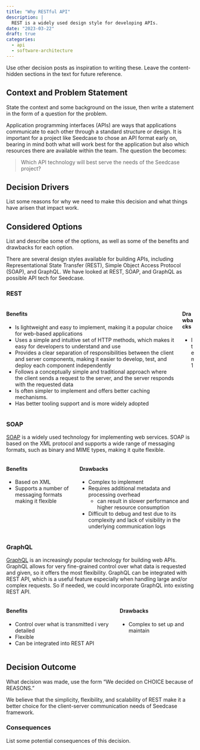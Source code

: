 ```yaml
---
title: "Why RESTful API"
description: |
  REST is a widely used design style for developing APIs.
date: "2023-03-22"
draft: true
categories:
  - api
  - software-architecture
---
```


<!--TODO #41 docs: Update 'Why REST' with decision drivers, options for REST and Decision -->

::: content-hidden
Use other decision posts as inspiration to writing these. Leave the
content-hidden sections in the text for future reference.
:::

## Context and Problem Statement

::: content-hidden
State the context and some background on the issue, then write a
statement in the form of a question for the problem.
:::

Application programming interfaces (APIs) are ways that applications
communicate to each other through a standard structure or design. It is
important for a project like Seedcase to chose an API format early on,
bearing in mind both what will work best for the application but also
which resources there are available within the team. The question the
becomes:

> Which API technology will best serve the needs of the Seedcase
> project?

## Decision Drivers

::: content-hidden
List some reasons for why we need to make this decision and what things
have arisen that impact work.
:::

<!--TODO docs: Write decision drivers for Why REST-->

## Considered Options

::: content-hidden
List and describe some of the options, as well as some of the benefits
and drawbacks for each option.
:::

There are several design styles available for building APIs, including
Representational State Transfer (REST), Simple Object Access Protocol
(SOAP), and GraphQL. We have looked at REST, SOAP, and GraphQL as
possible API tech for Seedcase.

### REST

<!--TODO docs: complete considered option for REST in Why REST-->

::: columns
::: column
#### Benefits

-   Is lightweight and easy to implement, making it a popular choice for
    web-based applications
-   Uses a simple and intuitive set of HTTP methods, which makes it easy
    for developers to understand and use
-   Provides a clear separation of responsibilities between the client
    and server components, making it easier to develop, test, and deploy
    each component independently
-   Follows a conceptually simple and traditional approach where the
    client sends a request to the server, and the server responds with
    the requested data
-   Is often simpler to implement and offers better caching mechanisms.
-   Has better tooling support and is more widely adopted
:::

::: column
#### Drawbacks

<!--TODO docs: Write drawbacks for REST in Why REST-->

-   Item 1
:::
:::

### SOAP

[SOAP](https://www.w3.org/TR/soap12-part0/) is a widely used technology
for implementing web services. SOAP is based on the XML protocol and
supports a wide range of messaging formats, such as binary and MIME
types, making it quite flexible.

::: columns
::: column
#### Benefits

-   Based on XML
-   Supports a number of messaging formats making it flexible
:::

::: column
#### Drawbacks

-   Complex to implement
-   Requires additional metadata and processing overhead
    -   can result in slower performance and higher resource consumption
-   Difficult to debug and test due to its complexity and lack of
    visibility in the underlying communication logs
:::
:::

### GraphQL

[GraphQL](https://graphql.org) is an increasingly popular technology for
building web APIs. GraphQL allows for very fine-grained control over
what data is requested and given, so it offers the most flexibility.
GraphQL can be integrated with REST API, which is a useful feature
especially when handling large and/or complex requests. So if needed, we
could incorporate GraphQL into existing REST API.

::: columns
::: column
#### Benefits

-   Control over what is transmitted i very detailed
-   Flexible
-   Can be integrated into REST API
:::

::: column
#### Drawbacks

-   Complex to set up and maintain
:::
:::

## Decision Outcome

::: content-hidden
What decision was made, use the form "We decided on CHOICE because of
REASONS."
:::

We believe that the simplicity, flexibility, and scalability of REST
make it a better choice for the client-server communication needs of
Seedcase framework.

### Consequences

::: content-hidden
List some potential consequences of this decision.
:::
